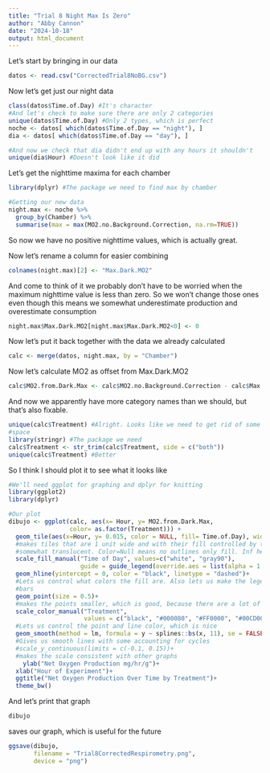 ```yaml
---
title: "Trial 8 Night Max Is Zero"
author: "Abby Cannon"
date: "2024-10-18"
output: html_document
---
```


Let's start by bringing in our data
```r
datos <- read.csv("CorrectedTrial8NoBG.csv")
```

Now let's get just our night data
```r
class(datos$Time.of.Day) #It's character
#And let's check to make sure there are only 2 categories
unique(datos$Time.of.Day) #Only 2 types, which is perfect
noche <- datos[ which(datos$Time.of.Day == "night"), ]
dia <- datos[ which(datos$Time.of.Day == "day"), ]

#And now we check that dia didn't end up with any hours it shouldn't
unique(dia$Hour) #Doesn't look like it did
```

Let's get the nighttime maxima for each chamber
```r
library(dplyr) #The package we need to find max by chamber

#Getting our new data
night.max <- noche %>%
  group_by(Chamber) %>%
  summarise(max = max(MO2.no.Background.Correction, na.rm=TRUE))
```
So now we have no positive nighttime values, which is actually great.

Now let's rename a column for easier combining
```r
colnames(night.max)[2] <- "Max.Dark.MO2"
```

And come to think of it we probably don't have to be worried when the maximum nighttime value is less than zero. So we won't change those ones even though this means we somewhat underestimate production and overestimate consumption
```r
night.max$Max.Dark.MO2[night.max$Max.Dark.MO2<0] <- 0
```

Now let's put it back together with the data we already calculated
```r
calc <- merge(datos, night.max, by = "Chamber")
```

Now let's calculate MO2 as offset from Max.Dark.MO2
```r
calc$MO2.from.Dark.Max <- calc$MO2.no.Background.Correction - calc$Max.Dark.MO2
```

And now we apparently have more category names than we should, but that's also fixable.
```r
unique(calc$Treatment) #Alright. Looks like we need to get rid of some excess white
#space
library(stringr) #The package we need 
calc$Treatment <- str_trim(calc$Treatment, side = c("both"))
unique(calc$Treatment) #Better
```

So I think I should plot it to see what it looks like
```r
#We'll need ggplot for graphing and dplyr for knitting
library(ggplot2)
library(dplyr)

#Our plot
dibujo <- ggplot(calc, aes(x= Hour, y= MO2.from.Dark.Max, 
                 color= as.factor(Treatment))) +
  geom_tile(aes(x=Hour, y= 0.015, color = NULL, fill= Time.of.Day), width = 1, height = Inf, alpha = 0.05) +
  #makes tiles that are 1 unit wide and with their fill controlled by time of day. alpha of 0.05 makes them
  #somewhat translucent. Color=Null means no outlines only fill. Inf height means they fill the whole graph.
  scale_fill_manual("Time of Day", values=c("white", "gray90"), 
                    guide = guide_legend(override.aes = list(alpha = 1 )))+
  geom_hline(yintercept = 0, color = "black", linetype = "dashed")+
  #Lets us control what colors the fill are. Also lets us make the legend more intense than the treatment
  #bars
  geom_point(size = 0.5)+
  #makes the points smaller, which is good, because there are a lot of them
  scale_color_manual("Treatment", 
                     values = c("black", "#000080", "#FF0000", "#00CD00"))+
  #Lets us control the point and line color, which is nice
  geom_smooth(method = lm, formula = y ~ splines::bs(x, 11), se = FALSE)+
  #Gives us smooth lines with some accounting for cycles
  #scale_y_continuous(limits = c(-0.1, 0.15))+
  #makes the scale consistent with other graphs
    ylab("Net Oxygen Production mg/hr/g")+
  xlab("Hour of Experiment")+
  ggtitle("Net Oxygen Production Over Time by Treatment")+
  theme_bw()
```

And let's print that graph
```r
dibujo
```

saves our graph, which is useful for the future
```r
ggsave(dibujo, 
       filename = "Trial8CorrectedRespirometry.png",
       device = "png")
```